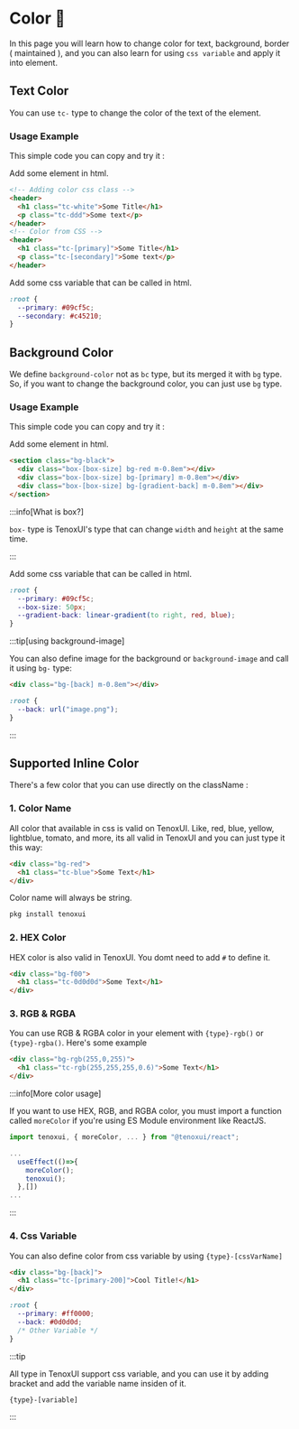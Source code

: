 
# Color 🎨

In this page you will learn how to change color for text, background, border ( maintained ), and you can also learn for using `css variable` and apply it into element.

## Text Color

You can use `tc-` type to change the color of the text of the element.

### Usage Example

This simple code you can copy and try it :

<Tabs>
<TabItem value='html' label='index.html'>

Add some element in html.

```html title="index.html"
<!-- Adding color css class -->
<header>
  <h1 class="tc-white">Some Title</h1>
  <p class="tc-ddd">Some text</p>
</header>
<!-- Color from CSS -->
<header>
  <h1 class="tc-[primary]">Some Title</h1>
  <p class="tc-[secondary]">Some text</p>
</header>
```

</TabItem>

<TabItem value='css' label='style.css'>
Add some css variable that can be called in html.

```css title="style.css"
:root {
  --primary: #09cf5c;
  --secondary: #c45210;
}
```

</TabItem>
</Tabs>

## Background Color

We define `background-color` not as `bc` type, but its merged it with `bg` type. So, if you want to change the background color, you can just use `bg` type.

### Usage Example

This simple code you can copy and try it :

<Tabs>
<TabItem value='html' label='index.html'>
Add some element in html.

```html title="index.html"
<section class="bg-black">
  <div class="box-[box-size] bg-red m-0.8em"></div>
  <div class="box-[box-size] bg-[primary] m-0.8em"></div>
  <div class="box-[box-size] bg-[gradient-back] m-0.8em"></div>
</section>
```

:::info[What is box?]

`box-` type is TenoxUI's type that can change `width` and `height` at the same time.

:::

</TabItem>

<TabItem value='css' label='style.css'>
Add some css variable that can be called in html.

```css title="style.css"
:root {
  --primary: #09cf5c;
  --box-size: 50px;
  --gradient-back: linear-gradient(to right, red, blue);
}
```

:::tip[using background-image]

You can also define image for the background or `background-image` and call it using `bg-` type:

```html title="index.html"
<div class="bg-[back] m-0.8em"></div>
```

```css title="style.css"
:root {
  --back: url("image.png");
}
```

:::

</TabItem>
</Tabs>

## Supported Inline Color

There's a few color that you can use directly on the className :

### 1. Color Name

All color that available in css is valid on TenoxUI. Like, red, blue, yellow, lightblue, tomato, and more, its all valid in TenoxUI and you can just type it this way:

```html title="index.html"
<div class="bg-red">
  <h1 class="tc-blue">Some Text</h1>
</div>
```

Color name will always be string.

```bash
pkg install tenoxui
```

### 2. HEX Color

HEX color is also valid in TenoxUI. You domt need to add `#` to define it.

```html title="index.html"
<div class="bg-f00">
  <h1 class="tc-0d0d0d">Some Text</h1>
</div>
```

### 3. RGB & RGBA

You can use RGB & RGBA color in your element with `{type}-rgb()` or `{type}-rgba()`. Here's some example

```html title="index.html"
<div class="bg-rgb(255,0,255)">
  <h1 class="tc-rgb(255,255,255,0.6)">Some Text</h1>
</div>
```

:::info[More color usage]

If you want to use HEX, RGB, and RGBA color, you must import a function called `moreColor` if you're using ES Module environment like ReactJS.

```jsx title="App.jsx"
import tenoxui, { moreColor, ... } from "@tenoxui/react";

...
  useEffect(()=>{
    moreColor();
    tenoxui();
  },[])
...

```

:::

### 4. Css Variable

You can also define color from css variable by using `{type}-[cssVarName]`

```html title="index.html"
<div class="bg-[back]">
  <h1 class="tc-[primary-200]">Cool Title!</h1>
</div>
```

```css title="style.css"
:root {
  --primary: #ff0000;
  --back: #0d0d0d;
  /* Other Variable */
}
```

:::tip

All type in TenoxUI support css variable, and you can use it by adding bracket and add the variable name insiden of it.

```txt title="Type Rule"
{type}-[variable]
```

:::
